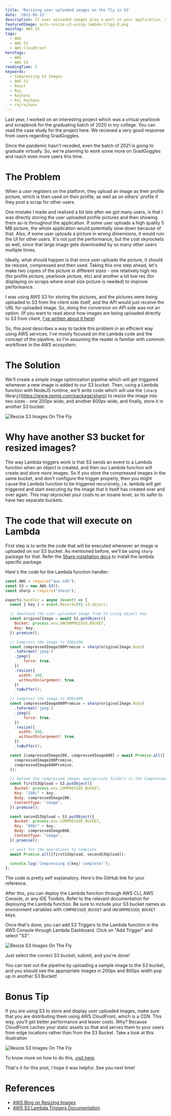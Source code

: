 ```yaml
---
title: 'Resizing user uploaded images on the fly in S3'
date: '2021-05-13'
description: If user uploaded images play a part in your application, you will sooner or later face the problem of users uploading enormously sized images. To solve this, this post will walk you through a Lambda & S3 based solution which is fast yet very cost efficient.
featuredImage: auto-resize-s3-using-lambda-trigg-0.png
mainTag: AWS S3
tags:
  - AWS
  - AWS S3
  - AWS CloudFront
heroTags:
  - AWS
  - AWS S3
readingTime: 5
keywords:
  - Compressing S3 Images
  - AWS S3
  - React
  - Raj
  - Rajhans
  - Raj Rajhans
  - rajrajhans
---
```


Last year, I worked on an interesting project which was a virtual yearbook and scrapbook for the graduating batch of 2020 in my college. You can read the case study for the project here. We recieved a very good response from users regarding GradGoggles.

Since the pandemic hasn't receded, even the batch of 2021 is going to graduate virtually. So, we're planning to work some more on GradGoggles and reach even more users this time.

# The Problem

When a user registers on the platform, they upload an image as their profile picture, which is then used on their profile, as well as on others' profile if they post a scrap for other users.

One mistake I made and realized a bit late after we got many users, is that I was directly storing the user uploaded profile pictures and then showing them as-is throughout the application. If some user uploads a high quality 5 MB picture, the whole application would potentially slow down because of that. Also, if some user uploads a picture in wrong dimensions, it would ruin the UI for other users. It's not just the performance, but the cost skyrockets as well, since that large image gets downloaded by so many other users multiple times.

Ideally, what should happen is that once user uploads the picture, it should be resized, compressed and then used. Taking this one step ahead, let's make two copies of the picture in different sizes - one relatively high res (for profile picture, yearbook picture, etc) and another a bit low res (for displaying on scraps where small size picture is needed) to improve performance.

I was using AWS S3 for storing the pictures, and the pictures were being uploaded to S3 from the client side itself, and the API would just receive the URL for uploaded image. So, doing the conversion on API side was not an option. (If you want to read about how images are being uploaded directly to S3 from client, [I've written about it here](https://rajrajhans.com/2020/06/2-ways-to-upload-files-to-s3-in-flask/))

So, this post describes a way to tackle this problem in an efficient way using AWS services. I've mostly focused on the Lambda code and the concept of the pipeline, so I'm assuming the reader is familiar with common workflows in the AWS ecosystem.

# The Solution

We'll create a simple image optimization pipeline which will get triggered whenever a new image is added to our S3 bucket. Then, using a Lambda function with NodeJS runtime, we'll write code which will use the `[sharp` library](https://www.npmjs.com/package/sharp) to resize the image into two sizes - one 200px wide, and another 800px wide, and finally, store it in another S3 bucket.

<ImageWrapper isTransparent="1">

![Resize S3 Images On The Fly](auto-resize-s3-using-lambda-trigg-1.png)

</ImageWrapper>

# Why have another S3 bucket for resized images?

The way Lambda triggers work is that S3 sends an event to a Lambda function when an object is created, and then our Lambda function will create and store more images. So if you store the compressed images in the same bucket, and don't configure the trigger properly, then you might cause the Lambda function to be triggered recursively, i.e. lambda will get triggered and start executing by the image that it itself has created over and over again. This may skyrocket your costs to an insane level, so its safer to have two separate buckets.

# The code that will execute on Lambda

First step is to write the code that will be executed whenever an image is uploaded on our S3 bucket. As mentioned before, we'll be using `sharp` package for that. Refer the [Sharp installation docs](https://sharp.pixelplumbing.com/install#aws-lambda) to install the lambda specific package.

Here's the code for the Lambda function handler:

```js
const AWS = require("aws-sdk");
const S3 = new AWS.S3();
const sharp = require("sharp");

exports.handler = async (event) => {
  const { key } = event.Records[0].s3.object;

  // download the user uploaded image from S3 using object key
  const originalImage = await S3.getObject({
    Bucket: process.env.UNCOMPRESSED_BUCKET,
    Key: key,
  }).promise();

  // Compress the image to 200x200
  const compressedImage200Promise = sharp(originalImage.Body)
    .toFormat('jpeg')
    .jpeg({
        force: true,
    })
    .resize({
      width: 200,
      withoutEnlargement: true,
    })
    .toBuffer();

  // Compress the image to 800x800
  const compressedImage800Promise = sharp(originalImage.Body)
    .toFormat('jpeg')
    .jpeg({
        force: true,
    })
    .resize({
      width: 800,
      withoutEnlargement: true,
    })
    .toBuffer();

  const [compressedImage200, compressedImage800] = await Promise.all([
    compressedImage200Promise,
    compressedImage800Promise,
  ]);

  // Upload the compressed images appropriate folders in the Compressed Images bucket
  const firstS3Upload = S3.putObject({
    Bucket: process.env.COMPRESSED_BUCKET,
    Key: "200/" + key,
    Body: compressedImage200,
    ContentType: "image",
  }).promise();

  const secondS3Upload = S3.putObject({
    Bucket: process.env.COMPRESSED_BUCKET,
    Key: "800/" + key,
    Body: compressedImage800,
    ContentType: "image",
  }).promise();

  // wait for the operations to complete
  await Promise.all([firstS3Upload, secondS3Upload]);

  console.log(`Compressing ${key} complete!`);
};
```

The code is pretty self explanatory. Here's the GitHub link for your reference.

After this, you can deploy the Lambda function through AWS CLI, AWS Console, or any IDE Toolkits. Refer to the relevant documentation for deploying the Lambda function. Be sure to include your S3 bucket names as environment variables with `COMPRESSED_BUCKET` and `UNCOMPRESSED_BUCKET` keys.

Once that's done, you can add S3 Triggers to the Lambda function in the AWS Console through Lambda Dashboard. Click on "Add Trigger" and select "S3".

<ImageWrapper isTransparent="1">

![Resize S3 Images On The Fly](auto-resize-s3-using-lambda-trigg-2.png)

</ImageWrapper>

Just select the correct S3 bucket, submit, and you're done!

You can test out the pipeline by uploading a sample image to the S3 bucket, and you should see the appropriate images in 200px and 800px width pop up in another S3 Bucket!

# Bonus Tip

If you are using S3 to store and display user uploaded images, make sure that you are distributing them using AWS CloudFront, which is a CDN. This way, you'll get better performance and lesser costs. Why? Because CloudFront caches your static assets so that and serves them to your users from edge locations rather than from the S3 Bucket. Take a look at this illustration

<ImageWrapper isTransparent="1">

![Resize S3 Images On The Fly](auto-resize-s3-using-lambda-trigg-3.png)

</ImageWrapper>

To know more on how to do this, [visit here](https://aws.amazon.com/blogs/networking-and-content-delivery/amazon-s3-amazon-cloudfront-a-match-made-in-the-cloud/).

That's it for this post, I hope it was helpful. See you next time!


# References

- [AWS Blog on Resizing Images](    https://aws.amazon.com/blogs/compute/resize-images-on-the-fly-with-amazon-s3-aws-lambda-and-amazon-api-gateway/)
- [AWS S3 Lambda Triggers Documentation](https://docs.aws.amazon.com/lambda/latest/dg/with-s3.html)